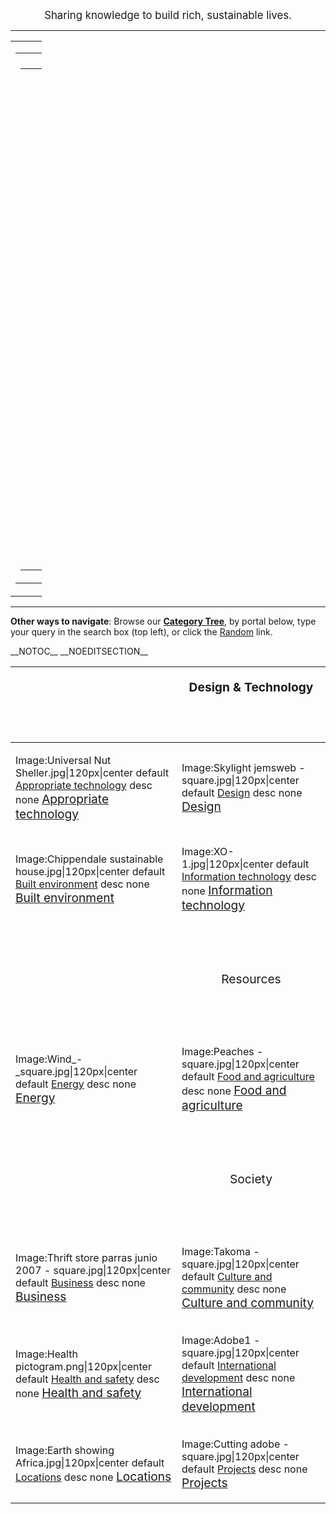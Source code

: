{{Lang|[[Selamat datang di Appropedia|Bahasa Indonesia]] - [[Welcome to Appropedia|English]] - [[Bienvenido a Appropedia|Español]] - [[Willkommen bei Appropedia|Deutsch]] - [[Bienvenue sur Appropedia|Français]] - [[Benvenuto su Appropedia|Italiano]] - [[:Category:Português|Português]]}}
<center><big>Sharing knowledge to build rich, sustainable lives.</big></center>

----

{| cellspacing="0" cellpadding="2" width="100%"
|- valign="top"
| width="72%" |

{| cellspacing="3" cellpadding="2"
|- valign="top"
|
<!-- Empty for now, use for highlight area -->
|-
| width="72%" |
{| cellpadding="5px" cellspacing="5px"
|
[[Image:XO-1.jpg|120px]]
|
===Design & Technology===
* [[Portal:Appropriate technology|Appropriate technology]]
* [[Portal:Design|Design]]
* [[Portal:Built environment|Built environment]]
* [[Portal:Information technology|Information technology]]
* [[Portal:Transport|Transport]]
|-
|
[[Image:Wind_-_square.jpg|120px]]
|
===Resources===
* [[Portal:Energy|Energy]]
* [[Portal:Food and agriculture|Food and agriculture]]
* [[Portal:Water|Water]]
|-
|
[[Image:Earth showing Africa.jpg|120px]]
|
===Society===
* [[Portal:Business|Business]]
* [[Portal:Culture and community|Culture and community]]
* [[Portal:Green living|Green living]]
* [[Portal:Health and safety|Health and safety]]
* [[Portal:International development|International development]]
* [[Portal:Knowledge|Knowledge]]
* [[Portal:Locations|Locations]]
* [[Portal:Projects|Projects]]
* [[Portal:Appropedia community|Appropedia community]]
|}

|}
| width=28% valign="top" |
<br />{{Highlighted project}}
{| cellspacing="0" cellpadding="0" width=100%
|-
| width=36% style="color: #EEEECC;background:#818CA5;border-right:2px solid white;border-top:2px solid white;padding-left: .9em;padding-right: .9em;" | Newest Articles<sup>''[[Special:Newestpages|more]]''</sup>
|-
|valign="TOP" style="background:#8CB28B;border-right:2px solid white;border-bottom:2px solid white;padding-left: .9em;padding-right: .9em;"| {{Special:Newestpages/-/5}}
|}
<br />
Become a [http://www.facebook.com/appropedia '''Facebook Fan'''].  Follow us on [http://www.twitter.com/appropedia '''Twitter'''], [http://identi.ca/appropedia '''Identica'''] or [http://friendfeed.com/appropedia '''FriendFeed''']  Stumble our links at [http://nopanacea.stumbleupon.com/ '''StumbleUpon'''] or [http://delicious.com/nopanacea '''Delicious'''].  See our images at [http://www.flickr.com/photos/appropedia '''Flickr'''] and videos at [http://www.youtube.com/appropedia '''YouTube''']... and make sure to add us as a friend, subscription, resource, etc. where ever you are!<br />
<br />
Ask questions or leave comments at the [[Appropedia:Village pump|'''Village Pump''']] page.
|}
----
'''Other ways to navigate''': Browse our '''[[Appropedia:CategoryTree|Category Tree]]''', by portal below, type your query in the search box (top left), or click the [[Random]] link.

__NOTOC__ __NOEDITSECTION__
{| style="text-align: center" align="center"
! 
!<center><big>Design & Technology</big></center><br /><br />
|-
| <imagemap>Image:Universal Nut Sheller.jpg|120px|center
default [[Portal:Appropriate technology|Appropriate technology]]
desc none
</imagemap>{{break clear}}
<big>[[Portal:Appropriate technology|Appropriate technology]]</big>
| <imagemap>Image:Skylight jemsweb - square.jpg|120px|center
default [[Portal:Design|Design]]
desc none
</imagemap>{{break clear}}
<big>[[Portal:Design|Design]]</big>
|-
| <imagemap>Image:Chippendale sustainable house.jpg|120px|center
default [[Portal:Built environment|Built environment]]
desc none
</imagemap>{{break clear}}
<big>[[Portal:Built environment|Built environment]]</big>
| <imagemap>Image:XO-1.jpg|120px|center
default [[Portal:Information technology|Information technology]]
desc none
</imagemap>{{break clear}}
<big>[[Portal:Information technology|Information technology]]</big>
| <imagemap>Image:Bike-wheel-graphic.gif|120px|center
default [[Portal:Transport|Transport]]
desc none
</imagemap>{{break clear}}
<big>[[Portal:Transport|Transport]]</big>
|-
|
!<br /><br /><center><big>Resources</big></center><br /><br />
|-
| <imagemap>Image:Wind_-_square.jpg|120px|center
default [[Portal:Energy|Energy]]
desc none
</imagemap>{{break clear}}
<big>[[Portal:Energy|Energy]]</big>
| <imagemap>Image:Peaches - square.jpg|120px|center
default [[Portal:Food and agriculture|Food and agriculture]]
desc none
</imagemap>{{break clear}}
<big>[[Portal:Food and agriculture|Food and agriculture]]</big>
| <imagemap>Image:Water War - square.jpg|120px|center
default [[Portal:Water|Water]]
desc none
</imagemap>{{break clear}}
<big>[[Portal:Water|Water]]</big> 
|-
! 
!<br /><br /><center><big>Society</big></center><br /><br />
|-
| <imagemap>Image:Thrift store parras junio 2007 - square.jpg|120px|center
default [[Portal:Business|Business]]
desc none
</imagemap>{{break clear}}
<big>[[Portal:Business|Business]]</big>
| <imagemap>Image:Takoma - square.jpg|120px|center
default [[Portal:Culture and community|Culture and community]]
desc none
</imagemap>{{break clear}}
<big>[[Portal:Culture and community|Culture and community]]</big>
| <imagemap>Image:Trees and sun.jpg|120px|center
default [[Portal:Green living|Green living]]
desc none
</imagemap>{{break clear}}
<big>[[Portal:Green living|Green living]]</big>
|-
| <imagemap>Image:Health pictogram.png|120px|center
default [[Portal:Health and safety|Health and safety]]
desc none
</imagemap>{{break clear}}
<big>[[Portal:Health and safety|Health and safety]]</big>
| <imagemap>Image:Adobe1 - square.jpg|120px|center
default [[Portal:International development|International development]]
desc none
</imagemap>{{break clear}}
<big>[[Portal:International development|International development]]</big>
| <imagemap>Image:Library books.jpg|120px|center
default [[Portal:Knowledge|Knowledge]]
desc none
</imagemap>{{break clear}}
<big>[[Portal:Knowledge|Knowledge]]</big>
|-
| <imagemap>Image:Earth showing Africa.jpg|120px|center
default [[Portal:Locations|Locations]]
desc none
</imagemap>{{break clear}}
<big>[[Portal:Locations|Locations]]</big>
| <imagemap>Image:Cutting adobe - square.jpg|120px|center
default [[Portal:Projects|Projects]]
desc none
</imagemap>{{break clear}}
<big>[[Portal:Projects|Projects]]</big>
| <imagemap>Image:Hands.jpg|120px|center
default [[Portal:Appropedia community|Appropedia community]]
desc none
</imagemap>{{break clear}}
<big>[[Portal:Appropedia community|Appropedia community]]</big>
|}